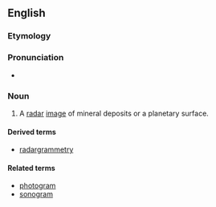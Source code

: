 ==English==

===Etymology===

{{suffix|radar|gram|lang=en}}

===Pronunciation===

* {{IPA|ˈɹeɪdɑɹɡɹæm|lang=en}}

===Noun===
{{en-noun}}

# {{context|planetology|geology|lang=en}}  A [[radar]] [[image]] of mineral deposits or a planetary surface.

====Derived terms====
* [[radargrammetry]]

====Related terms====
* [[photogram]]
* [[sonogram]]